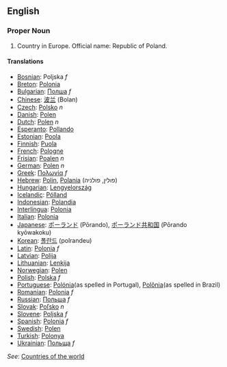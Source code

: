 ==English==

===Proper Noun===

# Country in Europe. Official name: Republic of Poland.

====Translations====
*[[Bosnian]]: Poljska ''f''
*[[Breton]]: [[Polonia]]
*[[Bulgarian]]: [[Полша]] ''f''
*[[Chinese]]: [[波兰]] (Bolan)
*[[Czech]]: [[Polsko]] ''n''
*[[Danish]]: [[Polen]]
*[[Dutch]]: [[Polen]] ''n''
*[[Esperanto]]: [[Pollando]]
*[[Estonian]]: [[Poola]]
*[[Finnish]]: [[Puola]]
*[[French]]: [[Pologne]]
*[[Frisian]]: [[Poalen]] ''n''
*[[German]]: [[Polen]] ''n''
*[[Greek]]: [[Πολωνία]] ''f''
*[[Hebrew]]: [[Polin]], [[Polania]] (פולין, פולניה)
*[[Hungarian]]: [[Lengyelország]]
*[[Icelandic]]: [[Pólland]]
*[[Indonesian]]: [[Polandia]]
*[[Interlingua]]: [[Polonia]]
*[[Italian]]: [[Polonia]]
*[[Japanese]]: [[ポーランド]] (Pōrando), [[ポーランド共和国]] (Pōrando kyōwakoku)
*[[Korean]]: [[폴란드]] (polrandeu)
*[[Latin]]: [[Polonia]] ''f''
*[[Latvian]]: [[Polija]]
*[[Lithuanian]]: [[Lenkija]]
*[[Norwegian]]: [[Polen]]
*[[Polish]]: [[Polska]] ''f''
*[[Portuguese]]: [[Polónia]](as spelled in Portugal), [[Polônia]](as spelled in Brazil)
*[[Romanian]]: [[Polonia]] ''f''
*[[Russian]]: [[Польша]] ''f''
*[[Slovak]]: [[Poľsko]] ''n''
*[[Slovene]]: [[Poljska]] ''f''
*[[Spanish]]: [[Polonia]] ''f''
*[[Swedish]]: [[Polen]]
*[[Turkish]]: [[Polonya]]
*[[Ukrainian]]: [[Польща]] ''f''

''See'': [[Countries of the world]]